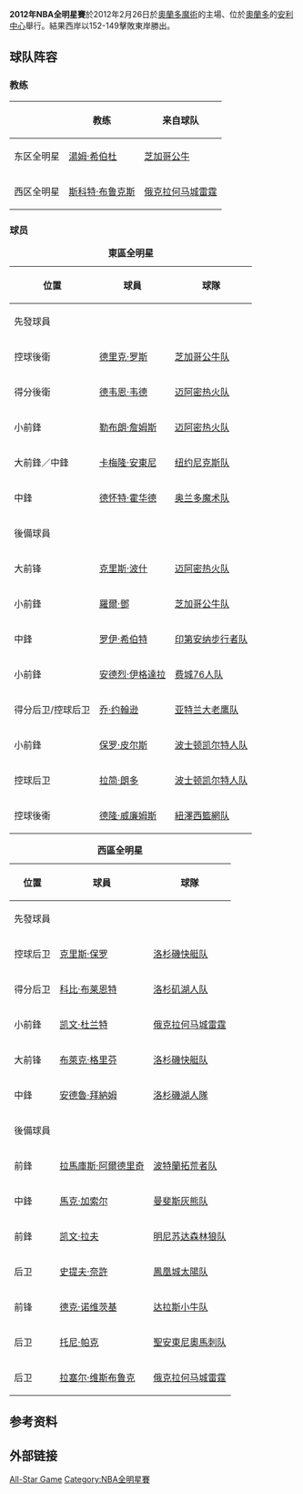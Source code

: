 {{NoteTA|G1=NBA
|1=zh-cn:明星隊賽; zh-tw:全明星賽}}
{{Infobox NBAAllStarGame
| name       = 2012年NBA全明星賽
| image         = <!-- 檔案不存在 [[File:2012_NBA_All-Star_Game_Logo.jpg|200px]] ，可從英文維基百科取得 -->
| visitor       = '''[[西部聯盟_(NBA)|西部]]'''
| home          = [[東部聯盟_(NBA)|東部]]
| visitor_total = 152
| home_total    = 149
| visitor_qtr1  = 39
| visitor_qtr2  = 49
| visitor_qtr3  = 36
| visitor_qtr4  = 28
| home_qtr1     = 28
| home_qtr2     = 41
| home_qtr3     = 43
| home_qtr4     = 37
| date       = 2012年2月26日
| arena      = [[安利中心|安利中心]]
| city       = 奧蘭多 (佛羅里達州)
| referee    = 
| attendance = 
| odds       = 
| coin_toss  =
| MVP        = [[凱文·杜蘭特|凱文·杜蘭特]]
| anthem     = Mary J. Blige ([[星条旗_(美国国歌)|US]])<br>; Neverest (Canadian)([[啊，加拿大|加拿大]])
| halftime   = Pitbull<br>Ne-YO<br>Nayer<br>Chris Brown
| network    = [[NBA_on_TNT|TNT]]
| announcers = 
| rating     = 
| share      = 
| prev_year  = [[2011年NBA全明星賽|2011]] 
| next_year  = [[2013年NBA全明星賽|2013]] 
}}
'''2012年NBA全明星賽'''於2012年2月26日於[[奧蘭多魔術|奧蘭多魔術]]的主場、位於[[奧蘭多_(佛羅里達州)|奧蘭多]]的[[安利中心|安利中心]]舉行。結果西岸以152-149擊敗東岸勝出。

==球队阵容==
===教练===
{|class="wikitable" border="1"
!
!教练
!来自球队
|-
|东区全明星||[[湯姆·希伯杜|湯姆·希伯杜]]||[[芝加哥公牛|芝加哥公牛]]
|-
|西区全明星||[[斯科特·布鲁克斯|斯科特·布鲁克斯]]||[[俄克拉何马城雷霆|俄克拉何马城雷霆]]
|}

===球员===
{| class="wikitable" cellpadding="2"
|+'''東區全明星'''
|-
! 位置 !! 球員 !! 球隊 
|-
! colspan="3" | 先發球員
|-
! 控球後衛
| [[德里克·罗斯|德里克·罗斯]] || [[芝加哥公牛队|芝加哥公牛队]]
|-
! 得分後衛
| [[德韦恩·韦德|德韦恩·韦德]] || [[迈阿密热火队|迈阿密热火队]] 
|-
! 小前鋒
| [[勒布朗·詹姆斯|勒布朗·詹姆斯]] || [[迈阿密热火队|迈阿密热火队]] 
|-
! 大前鋒／中鋒
| [[卡梅隆·安東尼|卡梅隆·安東尼]] || [[纽约尼克斯队|纽约尼克斯队]]
|-
! 中鋒
| [[德怀特·霍华德|德怀特·霍华德]] || [[奥兰多魔术队|奥兰多魔术队]] 
|-
! colspan="3" | 後備球員
|-
! 大前锋
| [[克里斯·波什|克里斯·波什]] || [[迈阿密热火队|迈阿密热火队]] 
|-
! 小前鋒
| [[羅爾·鄧|羅爾·鄧]] || [[芝加哥公牛队|芝加哥公牛队]] 
|-
! 中鋒
| [[罗伊·希伯特|罗伊·希伯特]] || [[印第安纳步行者队|印第安纳步行者队]]
|-
! 小前鋒
| [[安德烈·伊格達拉|安德烈·伊格達拉]] || [[费城76人队|费城76人队]] 
|-
! 得分后卫/控球后卫
| [[乔·约翰逊_(篮球运动员)|乔·约翰逊]] || [[亚特兰大老鹰队|亚特兰大老鹰队]]
|-
! 小前鋒
| [[保罗·皮尔斯|保罗·皮尔斯]] || [[波士顿凯尔特人队|波士顿凯尔特人队]] 
|-
! 控球后卫
| [[拉简·朗多|拉简·朗多]] || [[波士顿凯尔特人队|波士顿凯尔特人队]]
|-
! 控球後衞
| [[德隆·威廉姆斯|德隆·威廉姆斯]] || [[紐澤西籃網队|紐澤西籃網队]]
|}

{| class="wikitable" cellpadding="2"
|+'''西區全明星'''
|-
! 位置 !! 球員 !! 球隊 
|-
! colspan="3" | 先發球員
|-
! 控球后卫
| [[克里斯·保罗|克里斯·保罗]] || [[洛杉磯快艇队|洛杉磯快艇队]] 
|-
! 得分后卫
| [[科比·布莱恩特|科比·布莱恩特]] || [[洛杉矶湖人队|洛杉矶湖人队]]
|-
! 小前鋒
| [[凯文·杜兰特|凯文·杜兰特]] || [[俄克拉何马城雷霆|俄克拉何马城雷霆]] 
|-
! 大前锋
| [[布萊克·格里芬|布萊克·格里芬]]|| [[洛杉磯快艇队|洛杉磯快艇队]] 
|-
! 中鋒
| [[安德魯·拜納姆|安德魯·拜納姆]] || [[洛杉磯湖人隊|洛杉磯湖人隊]] 
|-
! colspan="3" | 後備球員
|-
! 前鋒
| [[拉馬庫斯·阿爾德里奇|拉馬庫斯·阿爾德里奇]] || [[波特蘭拓荒者队|波特蘭拓荒者队]] 
|-
! 中鋒
| [[馬克·加索尔|馬克·加索尔]] || [[曼斐斯灰熊队|曼斐斯灰熊队]] 
|-
! 前鋒
| [[凯文·拉夫|凯文·拉夫]] || [[明尼苏达森林狼队|明尼苏达森林狼队]] 
|-
! 后卫
| [[史提夫·奈許|史提夫·奈許]] || [[鳳凰城太陽队|鳳凰城太陽队]]
|-
! 前锋
| [[德克·诺维茨基|德克·诺维茨基]] || [[达拉斯小牛队|达拉斯小牛队]]   
|-
! 后卫
| [[托尼·帕克|托尼·帕克]] || [[圣安东尼奥马刺队|聖安東尼奧馬刺队]]
|-
! 后卫
| [[羅素·衛斯特布魯克|拉塞尔·维斯布鲁克]]|| [[俄克拉何马城雷霆|俄克拉何马城雷霆]]  
|}

== 参考资料 ==
<div style="font-size:small" class="references-2column"> 
<references />
</div>

== 外部链接 ==
{{NBA All-Star Games}}
{{NBA}}

[[Category:2011–12_NBA赛季|All-Star Game]]
[[Category:NBA全明星賽|Category:NBA全明星賽]]